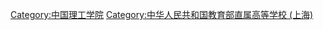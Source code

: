 {{Catmore}}
[[Category:中国理工学院|Category:中国理工学院]]
[[Category:中华人民共和国教育部直属高等学校_(上海)|Category:中华人民共和国教育部直属高等学校 (上海)]]